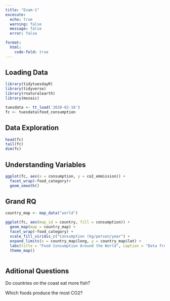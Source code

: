 ```yaml
---
title: "Exam-1"
excecute:
  echo: true
  warning: false
  message: false
  error: false

format: 
  html:
    code-fold: true
---
```

## Loading Data
```r
library(tidytuesdayR)
library(tidyverse)
library(rnaturalearth)
library(mosaic)

tuesdata <- tt_load('2020-02-18')
fc <- tuesdata$food_consumption
```

## Data Exploration

```r
head(fc)
tail(fc)
dim(fc)
```

## Understanding Variables

```r
ggplot(fc, aes(x = consumption, y = co2_emmission)) +
  facet_wrap(~food_category)+
  geom_smooth()
```

## Grand RQ

```r
country_map <- map_data("world")

ggplot(fc, aes(map_id = country, fill = consumption)) +
  geom_map(map = country_map) +
  facet_wrap(~food_category) +
  scale_fill_viridis_c("Consumption (kg/person/year") +
  expand_limits(x = country_map$long, y = country_map$lat) +
  labs(title = "Food Consumption Around the World", caption = "Data from the TidyTuesday", alt = "Western Countries tend to eat alot more milk and cheese than the rest of the world") +
  theme_map() 
  
```
## Aditional Questions
Do countries on the coast eat more fish?

Which foods produce the most CO2?

